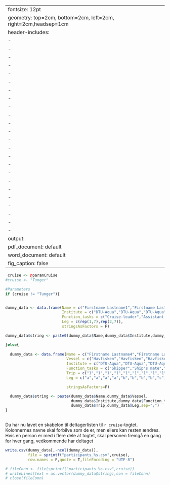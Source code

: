 
---
fontsize: 12pt
geometry: top=2cm, bottom=2cm, left=2cm, right=2cm,headsep=1cm
header-includes:
- \usepackage{booktabs}
- \usepackage{longtable}
- \usepackage{floatrow}
- \usepackage[T1]{fontenc}
- \usepackage[danish]{babel}
- \usepackage[utf8]{inputenc}
- \usepackage{graphicx}
- \usepackage{fancyhdr}
- \pagestyle{fancy}
- \fancyhf{}
- \fancyfoot{}
- \usepackage{pifont}
- \usepackage{amssymb}
- \usepackage[table]{xcolor}
- \usepackage{ragged2e}
- \usepackage{catchfile}
- \usepackage{array}
- \usepackage[export]{adjustbox}
- \usepackage{multirow}
- \linespread{1.15}
- \usepackage{tabularx}
- \usepackage{tcolorbox}
- \usepackage{lipsum}
- \usepackage{float}
output:
  pdf_document: default
  word_document: default
  fig_caption: false
---

\renewcommand{\familydefault}{\sfdefault}
\sffamily

\renewcommand{\familydefault}{\sfdefault}
\sffamily



```r
 cruise <- @paramCruise
#cruise <- "Tunger"

#Parameters
if (cruise != "Tunger"){


dummy_data <- data.frame(Name = c("Firstname Lastname1","Firstname Lastname2","Firstname Lastname3","Firstname Lastname4","Firstname Lastname5","Firstname Lastname6","Firstname Lastname7","Firstname Lastname8","Firstname Lastname2","Firstname Lastname3","Firstname Lastname9","Firstname Lastname10","Firstname Lastname11","Firstname Lastname12"),
                         Institute = c("DTU-Aqua","DTU-Aqua","DTU-Aqua","DTU-Aqua","DTU-Aqua","DTU-Aqua","GN","DTU-Aqua","DTU-Aqua","DTU-Aqua","DTU-Aqua","DTU-Aqua","FN","FGFRI"),
                         Function_tasks = c("Cruise-leader","Assistant cruise-leader","Length measurements","Individual fish measurements","Individual fish measurements","Night assistant cruise leader","Length measurements","Cruise-leader","Assistant cruise-leader","Maturity estimates","Individual fish measurements","Night assistant cruise leader","Maturity estimates","Night assistant cruise leader"),  
                         Leg = c(rep(1,7),rep(2,7)),
                         stringsAsFactors = F)

dummy_data$string <- paste0(dummy_data$Name,dummy_data$Institute,dummy_data$Function_tasks,dummy_data$Leg,sep=";")

}else{
  
  dummy_data <- data.frame(Name = c("Firstname Lastname4","Firstname Lastname5","Firstname Lastname6","Firstname Lastname7","Firstname Lastname8","Firstname Lastname9","Firstname Lastname3","Firstname Lastname10","Firstname Lastname11","Firstname Lastname12","Firstname Lastname13","Firstname Lastname1","Firstname Lastname2","Firstname Lastname2","Firstname Lastname2","Firstname Lastname2","Firstname Lastname1","Firstname Lastname3","Firstname Lastname1","Firstname Lastname1"),
                           Vessel = c("Havfisken","Havfisken","Havfisken","Havfisken","Havfisken","Havfisken","Havfisken","Havfisken","Havfisken","Havfisken","Havfisken","Havfisken","R/V Dana","R/V Dana","R/V Dana","R/V Dana","R/V Dana","R/V Dana","R/V Dana","R/V Dana"),
                           Institute = c("DTU-Aqua","DTU-Aqua","DTU-Aqua","DTU-Aqua","DTU-Aqua","DTU-Aqua","DTU-Aqua","DTU-Aqua","DTU-Aqua","DTU-Aqua","DTU-Aqua","DTU-Aqua","DTU-Aqua","DTU-Aqua","DTU-Aqua","DTU-Aqua","DTU-Aqua","DTU-Aqua","DTU-Aqua","Something else"),
                           Function_tasks = c("Skipper","Ship's mate","Crauise-leader","Length measurements","Skipper","Ship's mate","Cruise-leader","Length measurements","Skipper","Ship's mate","Cruise-leader","Length measurements","Cruise-leader","Cruise-leader","Cruise-leader","Cruise-leader","Fish lab.","Fish lab.","Fish lab.","Fish lab."),
                           Trip = c("1","1","1","1","1","1","1","1","1","1","1","1","2","4","6","8","2","4","6","8"),
                           Leg = c("a","a","a","a","b","b","b","b","c","c","c","c","","","","","","","",""),

                           stringsAsFactors=F)

  dummy_data$string <- paste(dummy_data$Name,dummy_data$Vessel,
                             dummy_data$Institute,dummy_data$Function_tasks,
                             dummy_data$Trip,dummy_data$Leg,sep=";")  
}
 
```

\section{participants-skabelon}
Du har nu lavet en skabelon til deltagerlisten til `r cruise`-togtet. Kolonnernes navne skal forbilve som de er, men ellers kan resten ændres. Hvis en person er med i flere dele af togtet, skal personen fremgå en gang for hver gang, vedkommende har deltaget



```r

write.csv(dummy_data[,-ncol(dummy_data)],
          file = sprintf("participants_%s.csv",cruise),
          row.names = F,quote = T,fileEncoding = "UTF-8")

# fileConn <- file(sprintf("participants_%s.csv",cruise))
# writeLines(text = as.vector(dummy_data$string),con = fileConn)
# close(fileConn)

```

